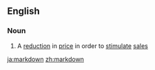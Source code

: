 {{also|mark down}}
==English==

===Noun===
{{en-noun}}

# A [[reduction]] in [[price]] in order to [[stimulate]] [[sale]]s

[[ja:markdown]]
[[zh:markdown]]